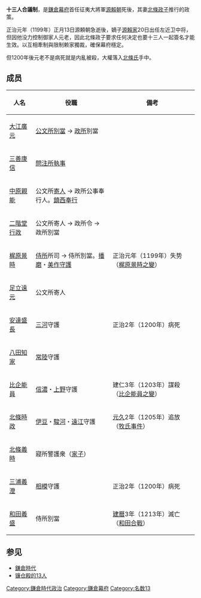 '''十三人合議制'''，是[[鎌倉幕府|鎌倉幕府]]首任征夷大將軍[[源賴朝|源賴朝]]死後，其妻[[北條政子|北條政子]]推行的政策。

正治元年（1199年）正月13日源頼朝急逝後，嫡子[[源賴家|源賴家]]20日出任左近卫中将，但因他没力控制御家人元老，因此北條政子要求任何决定也要十三人一起簽名才能生效。以互相牽制與限制赖家獨裁，確保幕府穩定。

但1200年後元老不是病死就是内亂被殺，大權落入[[北條氏|北條氏]]手中。

==成员==
{| class="wikitable"
! 人名 !! 役職 !! 備考
|-
|[[大江廣元|大江廣元]] || [[公文所|公文所]][[別當|別當]] → [[政所|政所]]別當 || 
|-
|[[三善康信|三善康信]] || [[問注所|問注所]][[執事|執事]] || 
|-
|[[中原親能|中原親能]] || 公文所[[寄人|寄人]] → 政所公事奉行人。[[鎮西奉行|鎮西奉行]] || 
|-
|[[二階堂行政|二階堂行政]] || 公文所寄人 → 政所令 → 政所別當 || 
|-
|[[梶原景時|梶原景時]] || [[侍所|侍所]]所司 → 侍所別當。[[播磨國|播磨]]・[[美作國|美作]][[守護|守護]] || 正治元年（1199年）失势（[[梶原景時之變|梶原景時之變]]）
|-
|[[足立遠元|足立遠元]] || 公文所寄人 || 
|-
|[[安達盛長|安達盛長]] || [[三河國|三河]]守護 || 正治2年（1200年）病死
|-
|[[八田知家|八田知家]] || [[常陸國|常陸]]守護 || 
|-
|[[比企能員|比企能員]] || [[信濃國|信濃]]・[[上野國|上野]]守護 || 建仁3年（1203年）謀殺（[[比企能員之變|比企能員之變]]）
|-
|[[北條時政|北條時政]] || [[伊豆國|伊豆]]・[[駿河國|駿河]]・[[遠江國|遠江]]守護 || [[元久|元久]]2年（1205年）追放（[[牧氏事件|牧氏事件]]）
|-
|[[北條義時|北條義時]] || 寢所警護衆（[[家子|家子]]） || 
|-
|[[三浦義澄|三浦義澄]] || [[相模國|相模]]守護 || 正治2年（1200年）病死
|-
|[[和田義盛|和田義盛]] || 侍所別當 || [[建曆|建曆]]3年（1213年）滅亡（[[和田合戰|和田合戰]]）
|}

== 参见 ==
*[[鎌倉時代|鎌倉時代]]
*[[镰仓殿的13人|镰仓殿的13人]]

[[Category:鎌倉時代政治|Category:鎌倉時代政治]]
[[Category:鎌倉幕府|Category:鎌倉幕府]]
[[Category:名数13|Category:名数13]]